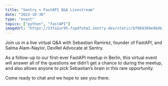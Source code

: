 ```yaml
---
title: "Sentry + FastAPI Q&A Livestream"
date: "2023-10-30"
type: "event"
topics: ["python", "fastAPI"]
imageUrl: "https://33fa1ur95-fxpdfotm3.sentry.dev/static/bf069309e96db182db391bedb7d5c423/fastapi-hero.jpg"
---
```

Join us in a live virtual Q&A with Sebastian Ramirez, founder of FastAPI, and Salma Alam-Naylor, DevRel Advocate at Sentry.

As a follow-up to our first-ever FastAPI meetup in Berlin, this virtual event will answer all of the questions we didn’t get a chance to during the meetup, and also allows anyone to pick Sebastian’s brain in this rare opportunity.

Come ready to chat and we hope to see you there.
